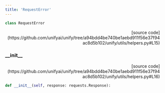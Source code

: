 ```yaml
---
title: 'RequestError'
---
```


```python
class RequestError
```

<p align="right">[source code](https://github.com/unifyai/unify/tree/a94bdd4be740be1aebd911f56e37f94ac8d5b102/unify/utils/helpers.py#L15)</p>



### \_\_init\_\_

<p align="right">[source code](https://github.com/unifyai/unify/tree/a94bdd4be740be1aebd911f56e37f94ac8d5b102/unify/utils/helpers.py#L16)</p>

```python
def __init__(self, response: requests.Response):
```

